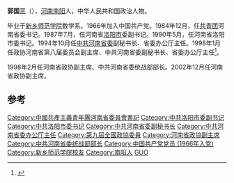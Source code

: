 '''郭国三'''（{{bd|1943年|6月||}}），[[河南|河南]][[南阳|南阳]]人，中华人民共和国政治人物。

毕业于[[新乡师范学院|新乡师范学院]]数学系。1966年加入中国共产党。1984年12月，任[[中國共產主義青年團|共青团]]河南省委书记。1987年7月，任河南省[[洛阳市|洛阳市]]委副书记。1990年5月，任河南省洛阳市委书记。1994年10月任[[中共河南省委|中共河南省委]]副秘书长、省委办公厅主任。1998年1月任政协河南省第八届委员会副主席、中共河南省委副秘书长、省委办公厅主任<ref>{{cite news|title=河南省政协副主席：郭国三|url=http://cppcc.people.com.cn/GB/34961/48930/48931/3535819.html|accessdate=2014-11-20|newspaper=人民网|archive-date=2014-11-29|archive-url=https://web.archive.org/web/20141129045946/http://cppcc.people.com.cn/GB/34961/48930/48931/3535819.html|dead-url=no}}</ref>。

1998年2月任河南省政协副主席、中共河南省委统战部部长。2002年12月任河南省政协副主席。

==参考==
{{reflist}}

{{中华人民共和国政治人物小作品}}
{{各省级行政区团委书记}}
{{DEFAULTSORT:guo guosan}}
[[Category:中國共產主義青年團河南省委員會書記|Category:中國共產主義青年團河南省委員會書記]]
[[Category:中共洛阳市委副书记|Category:中共洛阳市委副书记]]
[[Category:中共洛阳市委书记|Category:中共洛阳市委书记]]
[[Category:中共河南省委副秘书长|Category:中共河南省委副秘书长]]
[[Category:中共河南省委办公厅主任|Category:中共河南省委办公厅主任]]
[[Category:第九屆全國政協委員|Category:第九屆全國政協委員]]
[[Category:河南省政協副主席|Category:河南省政協副主席]]
[[Category:中共河南省委统战部部长|Category:中共河南省委统战部部长]]
[[Category:中国共产党党员_(1966年入党)|Category:中国共产党党员 (1966年入党)]]
[[Category:新乡师范学院校友|Category:新乡师范学院校友]]
[[Category:南阳人|Category:南阳人]]
[[Category:郭姓|GUO]]